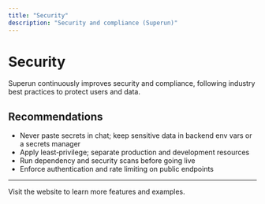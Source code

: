 ```yaml
---
title: "Security"
description: "Security and compliance (Superun)"
---
```


# Security

Superun continuously improves security and compliance, following industry best practices to protect users and data.

## Recommendations

- Never paste secrets in chat; keep sensitive data in backend env vars or a secrets manager
- Apply least‑privilege; separate production and development resources
- Run dependency and security scans before going live
- Enforce authentication and rate limiting on public endpoints

---

<Card title="Superun Website" icon="globe" href="https://superun.ai/web" horizontal>
  Visit the website to learn more features and examples.
</Card>


